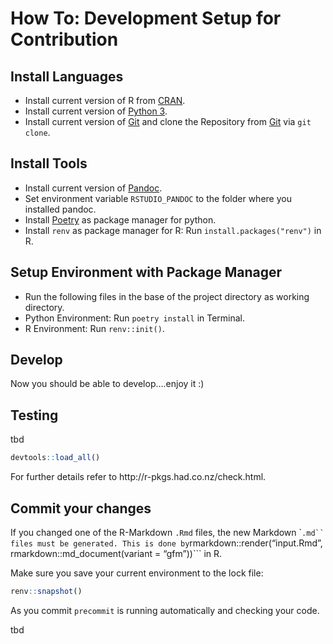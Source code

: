 # How To: Development Setup for Contribution

## Install Languages

- Install current version of R from [CRAN](https://cran.r-project.org/bin/windows/base/).
- Install current version of [Python 3](https://www.python.org/downloads/).
- Install current version of [Git](https://git-scm.com/downloads) and clone the Repository from [Git](https://github.com/YCartes/DistributionFitr) via ```git clone```.

## Install Tools

- Install current version of [Pandoc](https://pandoc.org/installing.html).
- Set environment variable ```RSTUDIO_PANDOC``` to the folder where you installed pandoc.
- Install [Poetry](https://python-poetry.org/docs/#installation/) as package manager for python.
- Install ```renv``` as package manager for R: Run ```install.packages("renv") ``` in R.

## Setup Environment with Package Manager
- Run the following files in the base of the project directory as working directory.
- Python Environment: Run ```poetry install``` in Terminal.
- R Environment: Run ```renv::init()```.

## Develop

Now you should be able to develop....enjoy it :)

## Testing

tbd
```r
devtools::load_all()
```

For further details refer to http://r-pkgs.had.co.nz/check.html.

## Commit your changes

If you changed one of the R-Markdown ```.Rmd``` files, the new Markdown  ````.md`` files must be generated. This is done by ```rmarkdown::render("input.Rmd", rmarkdown::md_document(variant = "gfm"))``` in R.

Make sure you save your current environment to the lock file:
```r
renv::snapshot()
````

As you commit ```precommit``` is running automatically and checking your code.

tbd
